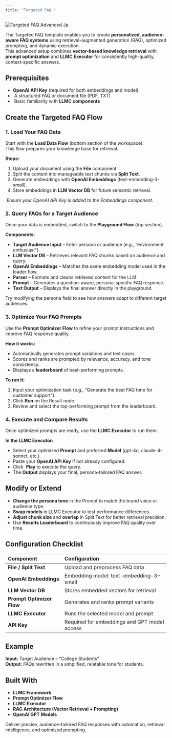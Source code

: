 ```yaml
---
title: "Targeted FAQ "
---
```


![Targeted FAQ Advanced Jp](/images/TargetedFAQ-Advanced.jpg)

The Targeted FAQ template enables you to create **personalized, audience-aware FAQ systems** using retrieval-augmented generation (RAG), optimized prompting, and dynamic execution.\
This advanced setup combines **vector-based knowledge retrieval** with **prompt optimization** and **LLMC Executor** for consistently high-quality, context-specific answers.

## **Prerequisites**

- **OpenAI API Key** (required for both embeddings and model)
-  A structured FAQ or document file (PDF, TXT)
-  Basic familiarity with **LLMC components**

## Create the Targeted FAQ Flow

### **1. Load Your FAQ Data**

Start with the **Load Data Flow** (bottom section of the workspace).\
This flow prepares your knowledge base for retrieval.

**Steps:**

1. Upload your document using the **File** component.
2. Split the content into manageable text chunks via **Split Text**.
3. Generate embeddings with **OpenAI Embeddings** (text-embedding-3-small).
4. Store embeddings in **LLM Vector DB** for future semantic retrieval.

 _Ensure your OpenAI API Key is added to the Embeddings component._

### **2. Query FAQs for a Target Audience**

Once your data is embedded, switch to the **Playground Flow** (top section).

**Components:**

- **Target Audience Input** – Enter persona or audience (e.g., “environment enthusiast”).
- **LLM Vector DB** – Retrieves relevant FAQ chunks based on audience and query.
- **OpenAI Embeddings** – Matches the same embedding model used in the loader flow.
- **Parser** – Formats and cleans retrieved content for the LLM.
- **Prompt** – Generates a question-aware, persona-specific FAQ response.
- **Text Output** – Displays the final answer directly in the playground.

Try modifying the persona field to see how answers adapt to different target audiences.

### **3. Optimize Your FAQ Prompts**

Use the **Prompt Optimizer Flow** to refine your prompt instructions and improve FAQ response quality.

**How it works:**

- Automatically generates prompt variations and test cases.
- Scores and ranks are prompted by relevance, accuracy, and tone consistency.
- Displays a **leaderboard** of best-performing prompts.

**To run it:**

1. Input your optimization task (e.g., “Generate the best FAQ tone for customer support”).
2. Click **Run** on the Result node.
3. Review and select the top-performing prompt from the leaderboard.

### **4. Execute and Compare Results**

Once optimized prompts are ready, use the **LLMC Executor** to run them.

**In the LLMC Executor:**

- Select your optimized **Prompt** and preferred **Model** (gpt-4o, claude-4-sonnet, etc.).
- Paste your **OpenAI API Key** if not already configured.
- Click  **Play** to execute the query.
- The **Output** displays your final, persona-tailored FAQ answer.

## **Modify or Extend**

- **Change the persona tone** in the Prompt to match the brand voice or audience type.
- **Swap models** in LLMC Executor to test performance differences.
- **Adjust chunk size** and **overlap** in Split Text for better retrieval precision.
- Use **Results Leaderboard** to continuously improve FAQ quality over time.

## **Configuration Checklist**

| **Component**             | **Configuration**                            |
| :------------------------ | :------------------------------------------- |
| **File / Split Text**     | Upload and preprocess FAQ data               |
| **OpenAI Embeddings**     | Embedding model: text-embedding-3-small      |
| **LLM Vector DB**         | Stores embedded vectors for retrieval        |
| **Prompt Optimizer Flow** | Generates and ranks prompt variants          |
| **LLMC Executor**         | Runs the selected model and prompt           |
| **API Key**               | Required for embeddings and GPT model access |

## **Example**

**Input:** Target Audience – “College Students”\
**Output:** FAQs rewritten in a simplified, relatable tone for students.

## **Built With**

- **LLMC Framework**
- **Prompt Optimizer Flow**
- **LLMC Executor**
- **RAG Architecture (Vector Retrieval + Prompting)**
- **OpenAI GPT Models**

Deliver precise, audience-tailored FAQ responses with automation, retrieval intelligence, and optimized prompting. 

#  